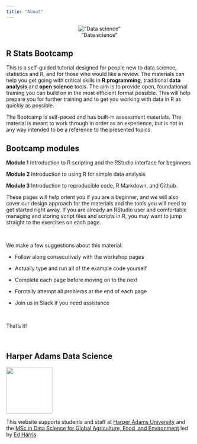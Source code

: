```yaml
---
title: "About"
---
```


<center>

!["Data science"](img/ds_venn_sm.png)

</center>

## R Stats Bootcamp

This is a self-guided tutorial designed for people new to data science, statistics and R, and for those who would like a review. The materials can help you get going with critical skills in **R programming**, traditional **data analysis** and **open science** tools. The aim is to provide open, foundational training you can build on in the most efficient format possible. This will help prepare you for further training and to get you working with data in R as quickly as possible.

The Bootcamp is self-paced and has built-in assessment materials. The material is meant to work through in order as an experience, but is not in any way intended to be a reference to the presented topics.

## Bootcamp modules

**Module 1** Introduction to R scripting and the RStudio interface for beginners

**Module 2** Introduction to using R for simple data analysis

**Module 3** Introduction to reproducible code, R Markdown, and Github.

These pages will help orient you if you are a beginner, and we will also cover our design approach for the materials and the tools you will need to get started right away. If you are already an RStudio user and comfortable managing and storing script files and scripts in R, you may want to jump straight to the exercises on each page.

<br>

We make a few suggestions about this material:

-   Follow along consecutively with the workshop pages

-   Actually type and run all of the example code yourself

-   Complete each page before moving on to the next

-   Formally attempt all problems at the end of each page

-   Join us in Slack if you need assistance

<br>

That's it!

<br>

## Harper Adams Data Science

![](img/HDS.png){fig-alt="Harper Data Science" width="125"}

This website supports students and staff at [Harper Adams University](https://www.harper-adams.ac.uk/ "Harper Adams University") and the [MSc in Data Science for Global Agriculture, Food, and Environment](https://www.harper-adams.ac.uk/courses/postgraduate/201194/data-science-for-global-agriculture-food-and-environment "MSc in Data Science") led by [Ed Harris](https://www.harper-adams.ac.uk/general/staff/profile/201620/Edwin-Harris/ "Ed's Faculty page").
